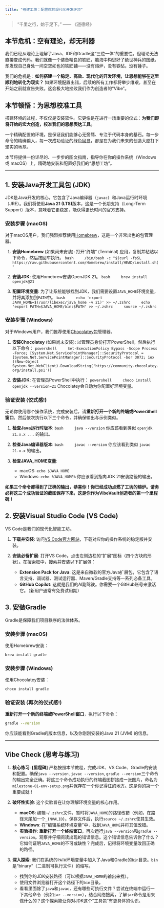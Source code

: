 ```yaml
---
title: "搭建工坊：配置你的现代化开发环境"
---
```


> "千里之行，始于足下。" —— 《道德经》

## 本节危机：空有理论，却无利器

我们已经从理论上理解了Java、IDE和Gradle这“三位一体”的重要性。但理论无法直接变成代码。我们就像一个装备精良的铁匠，脑海中构思好了绝世神兵的图纸，却发现自己身处一间空空如也的铁匠铺——没有熔炉，没有铁砧，没有锤子。

我们的危机是：**如何搭建一个稳定、高效、现代化的开发环境，让思想能够在这里顺利地转化为现实？** 如果环境配置出错，后续的所有工作都将举步维艰，甚至在开始之前就宣告失败。这会极大地挫败我们作为创造者的“Vibe”。

## 本节顿悟：为思想校准工具

搭建环境的过程，不仅仅是安装软件。它更像是在进行一场重要的仪式：**为我们即将开始的宏大创造，校准我们的思想表达工具。** 

一个精确配置的环境，是保证我们能够心无旁骛、专注于代码本身的基石。每一步命令的精确输入，每一次成功验证的绿色回显，都是在为我们未来的创造大厦打下坚实的地基。

本节将提供一份详尽的、一步步的图文指南，指导你在你的操作系统（Windows 或 macOS）上，精确地安装和配置好我们的“思想工坊”。

---

## 1. 安装Java开发工具包 (JDK)

JDK是Java开发的核心，它包含了Java编译器（`javac`）和Java运行时环境（JRE）。我们将使用**Java 21 (LTS)**版本，这是一个长期支持（Long-Term Support）版本，意味着它更稳定，能获得更长时间的官方支持。

### 安装步骤 (macOS)

对于macOS用户，我们强烈推荐使用[Homebrew](https://brew.sh/)，这是一个非常出色的包管理器。

1.  **安装Homebrew** (如果尚未安装):
    打开“终端” (Terminal) 应用，复制并粘贴以下命令，然后按回车执行。
    ```bash
    /bin/bash -c "$(curl -fsSL https://raw.githubusercontent.com/Homebrew/install/HEAD/install.sh)"
    ```

2.  **安装JDK**:
    使用Homebrew安装OpenJDK 21。
    ```bash
    brew install openjdk@21
    ```

3.  **配置环境变量**:
    为了让系统能够找到JDK，我们需要设置`JAVA_HOME`环境变量，并将其添加到`PATH`中。
    ```bash
    echo 'export JAVA_HOME=$(/usr/libexec/java_home -v 21)' >> ~/.zshrc
    echo 'export PATH=$JAVA_HOME/bin:$PATH' >> ~/.zshrc
    source ~/.zshrc
    ```

### 安装步骤 (Windows)

对于Windows用户，我们推荐使用[Chocolatey](https://chocolatey.org/)包管理器。

1.  **安装Chocolatey** (如果尚未安装):
    以管理员身份打开PowerShell，然后执行以下命令：
    ```powershell
    Set-ExecutionPolicy Bypass -Scope Process -Force; [System.Net.ServicePointManager]::SecurityProtocol = [System.Net.ServicePointManager]::SecurityProtocol -bor 3072; iex ((New-Object System.Net.WebClient).DownloadString('https://community.chocolatey.org/install.ps1'))
    ```

2.  **安装JDK**:
    在管理员PowerShell中执行：
    ```powershell
    choco install openjdk --version=21
    ```
    Chocolatey会自动为你配置好环境变量。

### **验证安装 (仪式感!)**

无论你使用哪个操作系统，完成安装后，请**重新打开一个新的终端或PowerShell窗口**，然后依次执行以下三个命令，并确保输出与示例类似。

1.  **检查Java运行时版本**:
    ```bash
    java --version
    ```
    你应该看到类似 `openjdk 21.x.x ...` 的输出。

2.  **检查Java编译器版本**:
    ```bash
    javac --version
    ```
    你应该看到类似 `javac 21.x.x` 的输出。

3.  **检查JAVA_HOME变量**:
    *   macOS: `echo $JAVA_HOME`
    *   Windows: `echo %JAVA_HOME%`
    你应该看到指向JDK 21安装路径的输出。

**如果三个命令都得到了正确的输出，恭喜你！你已经成功点燃了工坊的熔炉。请务必将这三个成功验证的截图保存下来，这是你作为VibeVault创造者的第一个里程碑！**

## 2. 安装Visual Studio Code (VS Code)

VS Code是我们的现代化智能工坊。

1.  **下载并安装**:
    访问[VS Code官方网站](https://code.visualstudio.com/)，下载对应你的操作系统的稳定版并安装。

2.  **安装必备扩展**:
    打开VS Code，点击左侧边栏的“扩展”图标（四个方块的形状）。在搜索框中，搜索并安装以下扩展包：
    *   **Extension Pack for Java**: 这是来自微软的官方Java扩展包，它包含了语言支持、调试器、测试运行器、Maven/Gradle支持等一系列必备工具。
    *   **GitHub Copilot**: 这就是我们的AI副驾驶。你需要一个GitHub账号来激活它。（新用户通常有免费试用期）

## 3. 安装Gradle

Gradle是保障我们项目秩序的法律体系。

### 安装步骤 (macOS)

使用Homebrew安装：
```bash
brew install gradle
```

### 安装步骤 (Windows)

使用Chocolatey安装：
```bash
choco install gradle
```

### **验证安装 (再次的仪式感!)**

**重新打开一个新的终端或PowerShell窗口**，执行以下命令：

```bash
gradle --version
```

你应该能看到Gradle的版本信息，以及你刚刚安装的Java 21 (JVM) 的信息。

---

## Vibe Check (思考与练习)

1.  **核心练习**:
    **[里程碑]** 严格按照本节教程，完成JDK、VS Code、Gradle的安装和配置。确保`java --version`, `javac --version`, `gradle --version`三个命令的输出完全正确。将这三个命令成功执行的终端截图拼接成一张图片，命名为`milestone-01-env-setup.png`并保存在一个你记得住的地方。这是你的第一个重要成就！

2.  **破坏性实验**:
    这个实验旨在让你理解环境变量的核心作用。
    *   **macOS**: 编辑`~/.zshrc`文件，暂时将`JAVA_HOME`的路径改错（例如，在路径末尾加一个`_INVALID`）。保存文件后，执行`source ~/.zshrc`使其生效。
    *   **Windows**: 在“编辑系统环境变量”中，找到`JAVA_HOME`并将其值改错。
    *   **实验操作**: **重新打开一个终端窗口**，再次运行`java --version`和`gradle --version`。观察并仔细阅读出现的错误信息。这个错误信息告诉你了什么？它如何证明`JAVA_HOME`的不可或缺性？完成后，记得将环境变量改回正确的路径。

3.  **深入探索**:
    我们在系统的`PATH`环境变量中加入了Java和Gradle的`bin`目录。`bin`是“binary”（二进制可执行文件）的缩写。
    *   找到你的JDK安装路径（可以根据`JAVA_HOME`的输出来找）。
    *   使用文件浏览器打开这个路径下的`bin`目录。
    *   看看里面除了`java`和`javac`，还有哪些可执行文件？尝试在终端中运行一下其他命令（例如`jar --version`），结合网络搜索，了解`jar`命令是用来做什么的？这个探索能让你对JDK这个“工具包”有更具体的认识。 